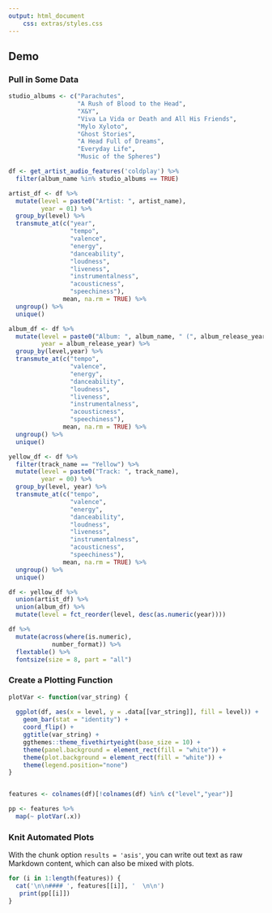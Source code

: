 ```yaml
---
output: html_document
    css: extras/styles.css
---
```


## Demo {.tabset .tabset-pills}


### Pull in Some Data

```r

studio_albums <- c("Parachutes",
                   "A Rush of Blood to the Head",
                   "X&Y",
                   "Viva La Vida or Death and All His Friends",
                   "Mylo Xyloto",
                   "Ghost Stories",
                   "A Head Full of Dreams",
                   "Everyday Life",
                   "Music of the Spheres")

df <- get_artist_audio_features('coldplay') %>% 
  filter(album_name %in% studio_albums == TRUE) 

artist_df <- df %>% 
  mutate(level = paste0("Artist: ", artist_name),
         year = 01) %>% 
  group_by(level) %>% 
  transmute_at(c("year",
                 "tempo",
                 "valence",
                 "energy",
                 "danceability",
                 "loudness",
                 "liveness",
                 "instrumentalness",
                 "acousticness",
                 "speechiness"), 
               mean, na.rm = TRUE) %>% 
  ungroup() %>% 
  unique()

album_df <- df %>% 
  mutate(level = paste0("Album: ", album_name, " (", album_release_year, ")"),
         year = album_release_year) %>% 
  group_by(level,year) %>% 
  transmute_at(c("tempo",
                 "valence",
                 "energy",
                 "danceability",
                 "loudness",
                 "liveness",
                 "instrumentalness",
                 "acousticness",
                 "speechiness"), 
               mean, na.rm = TRUE) %>% 
  ungroup() %>% 
  unique() 

yellow_df <- df %>% 
  filter(track_name == "Yellow") %>% 
  mutate(level = paste0("Track: ", track_name),
         year = 00) %>% 
  group_by(level, year) %>% 
  transmute_at(c("tempo",
                 "valence",
                 "energy",
                 "danceability",
                 "loudness",
                 "liveness",
                 "instrumentalness",
                 "acousticness",
                 "speechiness"), 
               mean, na.rm = TRUE) %>% 
  ungroup() %>% 
  unique()

df <- yellow_df %>% 
  union(artist_df) %>% 
  union(album_df) %>% 
  mutate(level = fct_reorder(level, desc(as.numeric(year))))

df %>% 
  mutate(across(where(is.numeric),
            number_format)) %>% 
  flextable() %>% 
  fontsize(size = 8, part = "all")

```



### Create a Plotting Function


```r

plotVar <- function(var_string) {
  
  ggplot(df, aes(x = level, y = .data[[var_string]], fill = level)) +
    geom_bar(stat = "identity") +
    coord_flip() +
    ggtitle(var_string) +
    ggthemes::theme_fivethirtyeight(base_size = 10) +
    theme(panel.background = element_rect(fill = "white")) +
    theme(plot.background = element_rect(fill = "white")) +
    theme(legend.position="none")  
}


features <- colnames(df)[!colnames(df) %in% c("level","year")]

pp <- features %>% 
  map(~ plotVar(.x))


```

### Knit Automated Plots {.tabset .tabset-pills}

With the chunk option `results = 'asis'`, you can
write out text as raw Markdown content, which can
also be mixed with plots.


```r

for (i in 1:length(features)) {
  cat('\n\n#### ', features[[i]], '  \n\n')
   print(pp[[i]])
}

```
